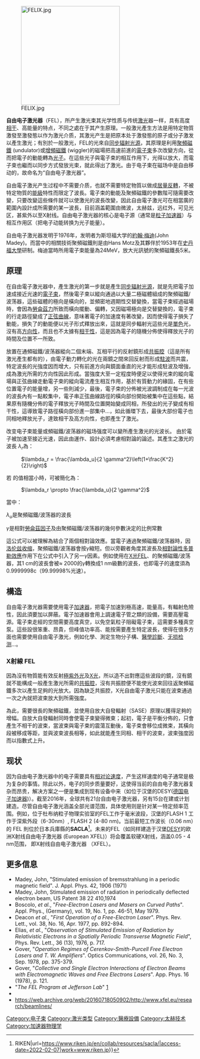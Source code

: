 {{dead end|time=2016-10-22T06:17:00+00:00}}
[[File:FELIX.jpg|265px]] 

'''自由电子激光器'''（FEL），所产生激光束其光学性质与传统[[激光|激光]]器一样，具有高度[[相干性|相干]]、高能量的特点，不同之處在于其产生原理。一般激光產生方法是用特定物質激發至激發態以作为激光介质，其激光产生是把原本处于激發態的原子或分子激发以產生激光；有別於一般激光，FEL的光來自[[同步辐射光源|同步辐射光源]]，其原理是利用[[聚頻磁鐵|聚頻磁鐵]] (undulator)或[[增頻磁鐵|增頻磁鐵]] (wiggler)的磁場把高速前進的[[電子束|電子束]]多次改變方向，從而把電子的動能轉為[[光子|光子]]。在這些光子與電子束的相互作用下，光得以放大，而電子束也繼而以同步方式發放光束，就此得出了激光。由于电子束在磁场中是自由移动的，故命名为“自由电子激光器”。

自由電子激光产生过程中不需要介质，也就不需要特定物質以做成[[居量反轉|居量反轉]]，不被特定物質的[[能級|能級]]特性而限定了波長。電子束的動能及聚頻磁鐵的參數階可隨需要改變，只要改變這些條件就可以使激光的波長改變，因此自由電子激光可在相當廣的範圍內設計成所需要的某一波長，目前涵盖範圍由微波，太赫兹，远红外，可见光区，甚紫外以至X射线。自由电子激光器的核心是电子源（通常是[[粒子加速器|粒子加速器]]）与相互作用区（把电子动能转换为光子能量）。

自由电子激光器发明于1976年，发明者为斯坦福大学的[[約翰·梅迪|約翰·梅迪]](John Madey)。而當中的相關技術聚頻磁鐵則是由Hans Motz及其夥伴於1953年在[[史丹佛大學|史丹福大學]]研制。梅迪當時所用電子束能量為24MeV，放大光訊號的聚頻磁鐵長5米。

== 原理 ==
在自由電子激光器中，產生激光的第一步就是產生[[同步辐射光源|同步辐射光源]]，就是先把電子加速成接近光速的[[電子束|電子束]]，然後電子束以縱向通過以大量二極磁體組成的聚頻磁鐵/波荡器，這些磁體的極向是橫向的，並頻密地週期性交替變換，當電子束經過磁場時，會因為[[勞侖茲力|勞侖茲力]]所致而橫向擺動、偏轉，又因磁場極向是交替變換的，電子束的行走路徑變成了[[正弦曲線|正弦曲線]]，意味著電子的加速度有著改變，因而使得電子損失了動能，損失了的動能便以光子形式釋放出來，這就是同步輻射光這些光是[[單色|單色]]光，沒有高[[方向性|方向性]]，而且也不太據有[[相干性|相干性]]，這是因為電子的隨機分佈使得釋放光子的時間及位置不一所致。

放置在通頻磁鐵/波荡器縱向二個末端、互相平行的反射鏡形成[[共振腔|共振腔]]（這是所有激光產生都有的），由電子動力轉化的光在兩鏡之間來回反射而形成[[駐波|駐波]]而共震，特定波長的光強度因而增大，只有前進方向與鏡面垂直的光才能形成駐波及增強，成為激光所需的方向性因此形成。當強度大至一定程度時便足以使得光束的縱向電場與正弦曲線走動電子束的縱向電流產生相互作用，基於有質動力的緣固，在有些位置電子的能量增，另一些則減少，最後，電子束的分佈被光波調制成在每一光波的波長內有一點較集中，電子串正弦曲線路徑的橫向部份開始被集中在這些點，結果原有隨機分佈的電子釋放光子時間及位置開始變成同相，所發出的光子變成有相干性，這導致電子路徑橫向部份進一部集中…，如此循環下去，最後大部份電子也同相地釋放光子，達致相干及高方向性，也即產生了激光。

改变电子束能量或頻磁鐵/波荡器的磁场强度可以變所產生激光的光波长。
由於電子被加速至接近光速，因此由運作、設計必須考慮相對論的論述。其產生之激光的波長 <math>\lambda_r</math>為：

: <math>\lambda_r = \frac{\lambda_u}{2 \gamma^2}\left(1+\frac{K^2}{2}\right)</math>
若 {{mvar|K}}的值相當小時，可被簡化為：
: <math>\lambda_r \propto \frac{\lambda_u}{2 \gamma^2}</math>
當中：

<math>\lambda_u</math>是聚頻磁鐵/波荡器的波長

<math>\gamma</math>是相對[[勞侖茲因子|勞侖茲因子]]及由聚頻磁鐵/波荡器的幾何參數決定的比例常數

這公式可以被理解為結合了兩個相對論效應。當電子通過聚頻磁鐵/波荡器時，因[[长度收缩|洛伦兹收缩]]，聚頻磁鐵/波荡器會按<math>\gamma</math>縮短。但以旁觀者角度其波長及[[相對論性多普勒效應|相對論性多普勒效應]]作用下在公式中引入了另一<math>\gamma</math>因素。例如使用在[[X射线|X光]]FEL、的聚頻磁鐵/波荡器，其1 cm的波長會被≈ 2000的<math>\gamma</math>轉換成1 nm級數的波長，也即電子的速度須為0.9999998c（99.99998%光速）。

== 構造 ==
自由電子激光器需要使用電子[[粒子加速器|加速器]]，把電子加速到極高速，能量高，有輻射危險性，因此須要加以屏蔽。電子加速器會用上調速電子管之類的設備，需要高壓電源。電子束走經的空間需要高度真空，以免空氣粒子阻礙電子束，這需要多種真空泵。這些設很笨重、昂貴，但峰值功率高、能按需要產生特定波長，使得在很多方面也需要使用自由電子激光，例如化學、測定生物分子構、[[醫學診斷|醫學診斷]]、[[无损检测|无损检测]]…。

=== X射線 FEL ===
因為沒有物質能有效反射[[极紫外辐射|極紫外光]]及[[X光|X光]]，所以造不出對應這些波段的鏡，沒有鏡就不能構成一般產生激光所需的[[共振腔|共振腔]]，沒有共振腔便不能使光波來回往返聚頻磁鐵多次以產生足夠的光放大。因為缺乏共振腔，X光自由電子激光只能在波束通過一次之內就把波束放大到所需強度。

為此，需要很長的聚頻磁鐵，並使用自放大自發輻射（SASE）原理以獲得足夠的增幅。自放大自發輻射同時會使電子束變得微束；起初，電子是平衡分佈的，只會產生不相干的波束，當波束與電子束的震蕩互動後，電子束會移位成微束，其橫向段被移成等距，並與波束波長相等，如此就能產生同相、相干的波束，波束強度因而以指數式上升。

== 现状 ==
因为自由电子激光器中的电子需要具有[[相对论速度|相对论速度]]，产生这样速度的电子通常是极为复杂的事情。除此以外，电子的同步质量要好，这使得当前的自由电子激光器复杂而昂贵，解决方案之一便是集成到现有设备中来（如位于汉堡的DESY([[德国电子加速器|德国电子加速器]])）。截至2016年，全球共有21台自由电子激光器，另有15台在建或计划建造。尽管自由电子激光涵盖全部光谱范围，具体使用则是针对某一特定频率范围。例如，位于杜布纳粒子物理实验室的FEL工作于毫米波段，汉堡的FLASH 1 工作于深紫外段（6-30nm）, FLASH 2 (4-80 nm)。当前最短工作波长（0.06 nm）的 FEL 則位於日本兵庫縣的'''SACLA'''<ref>{{Cite web|title=SACLA {{!}} RIKEN|url=https://www.riken.jp/en/collab/resources/sacla/|access-date=2022-02-07|work=www.riken.jp}}</ref>。未来的FEL（如同样建造于汉堡[[DESY|DESY]]的欧洲X射线自由电子激光器 (European XFEL)）将会覆盖软硬X射线，涵盖0.05 - 4 nm范围， 即X射线自由电子激光器 （XFEL）。

== 更多信息 ==
* Madey, John, "Stimulated emission of bremsstrahlung in a periodic magnetic field". J. Appl. Phys. 42, 1906 (1971)
* Madey, John, Stimulated emission of radiation in periodically deflected electron beam, US Patent 38 22 410,1974
* Boscolo, ''et al.'', "''Free-Electron Lasers and Masers on Curved Paths''". Appl. Phys., (Germany), vol. 19, No. 1, pp. 46-51, May 1979.
* Deacon ''et al.'', "''First Operation of a Free-Electron Laser''". Phys. Rev. Lett., vol. 38, No. 16, Apr. 1977, pp. 892-894.
* Elias, ''et al.'', "''Observation of Stimulated Emission of Radiation by Relativistic Electrons in a Spatially Periodic Transverse Magnetic Field''", Phys. Rev. Lett., 36 (13), 1976, p. 717. 
* Gover, "''Operation Regimes of Cerenkov-Smith-Purcell Free Electron Lasers and T. W. Amplifiers''". Optics Communications, vol. 26, No. 3, Sep. 1978, pp. 375-379.
* Gover, "''Collective and Single Electron Interactions of Electron Beams with Electromagnetic Waves and Free Electrons Lasers''". App. Phys. 16 (1978), p. 121.
* "''The FEL Program at Jefferson Lab''" [https://web.archive.org/web/20061016182527/http://www.jlab.org/FEL/]
* {{Citation | first = Charles | last = Brau | title = Free-Electron Lasers | place = Boston | publisher = Academic Press, Inc.
  | year = 1990 }}
* https://web.archive.org/web/20160718050902/http://www.xfel.eu/research/beamlines/

[[Category:电子束|Category:电子束]]
[[Category:激光类型|Category:激光类型]]
[[Category:醫療設備|Category:醫療設備]]
[[Category:太赫技术|Category:太赫技术]]
[[Category:加速器物理学|Category:加速器物理学]]